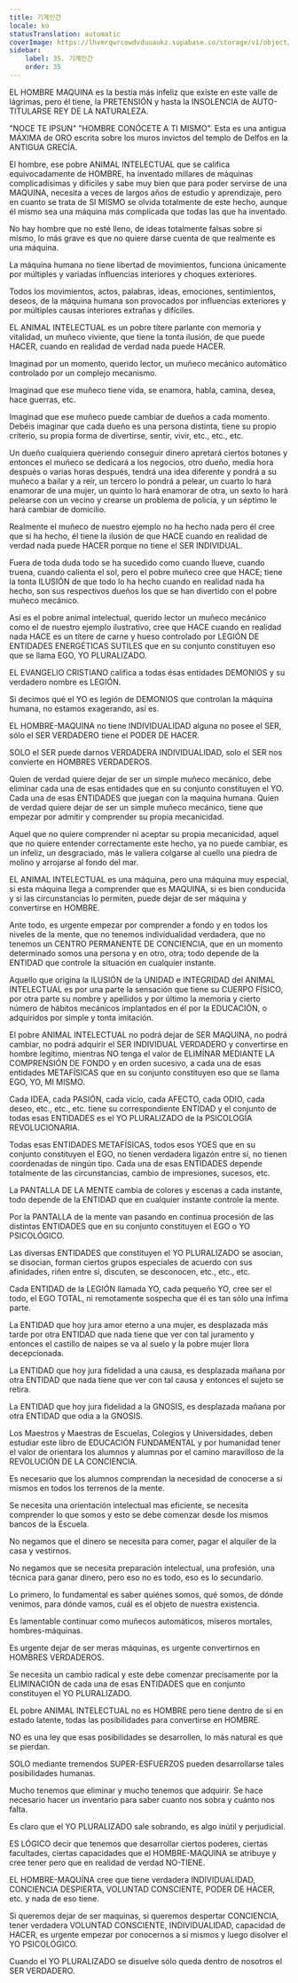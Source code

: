 ```yaml
---
title: 기계인간
locale: ko
statusTranslation: automatic
coverImage: https://lhvmrqwrcowdvduuaukz.supabase.co/storage/v1/object/public/strapi-uploads/small_cover-educacion-fundamental.webp-2d51a7828a2b1309555be27f7e2a61a0.webp
sidebar:
    label: 35. 기계인간
    order: 35
---
```

EL HOMBRE MAQUINA es la bestia más infeliz que existe en este valle de lágrimas, pero él tiene, la PRETENSIÓN y hasta la INSOLENCIA de AUTO-TITULARSE REY DE LA NATURALEZA.

"NOCE TE IPSUN" "HOMBRE CONÓCETE A TI MISMO". Esta es una antigua MÁXIMA de ORO escrita sobre los muros invictos del templo de Delfos en la ANTIGUA GRECÍA.

El hombre, ese pobre ANIMAL INTELECTUAL que se califica equivocadamente de HOMBRE, ha inventado millares de máquinas complicadísimas y difíciles y sabe muy bien que para poder servirse de una MAQUINA, necesita a veces de largos años de estudio y aprendizaje, pero en cuanto se trata de SI MISMO se olvida totalmente de este hecho, aunque él mismo sea una máquina más complicada que todas las que ha inventado.

No hay hombre que no esté lleno, de ideas totalmente falsas sobre sí mismo, lo más grave es que no quiere darse cuenta de que realmente es una máquina.

La máquina humana no tiene libertad de movimientos, funciona únicamente por múltiples y variadas influencias interiores y choques exteriores.

Todos los movimientos, actos, palabras, ideas, emociones, sentimientos, deseos, de la máquina humana son provocados por influencias exteriores y por múltiples causas interiores extrañas y difíciles.

EL ANIMAL INTELECTUAL es un pobre títere parlante con memoria y vitalidad, un muñeco viviente, que tiene la tonta ilusión, de que puede HACER, cuando en realidad de verdad nada puede HACER.

Imaginad por un momento, querido lector, un muñeco mecánico automático controlado por un complejo mecanismo.

Imaginad que ese muñeco tiene vida, se enamora, habla, camina, desea, hace guerras, etc.

Imaginad que ese muñeco puede cambiar de dueños a cada momento. Debéis imaginar que cada dueño es una persona distinta, tiene su propio criterio, su propia forma de divertirse, sentir, vivir, etc., etc., etc.

Un dueño cualquiera queriendo conseguir dinero apretará ciertos botones y entonces el muñeco se dedicará a los negocios, otro dueño, media hora después o varias horas después, tendrá una idea diferente y pondrá a su muñeco a bailar y a reír, un tercero lo pondrá a pelear, un cuarto lo hará enamorar de una mujer, un quinto lo hará enamorar de otra, un sexto lo hará pelearse con un vecino y crearse un problema de policía, y un séptimo le hará cambiar de domicilio.

Realmente el muñeco de nuestro ejemplo no ha hecho nada pero él cree que si ha hecho, él tiene la ilusión de que HACE cuando en realidad de verdad nada puede HACER porque no tiene el SER INDIVIDUAL.

Fuera de toda duda todo se ha sucedido como cuando llueve, cuando truena, cuando calienta el sol, pero el pobre muñeco cree que HACE; tiene la tonta ILUSIÓN de que todo lo ha hecho cuando en realidad nada ha hecho, son sus respectivos dueños los que se han divertido con el pobre muñeco mecánico.

Así es el pobre animal intelectual, querido lector un muñeco mecánico como el de nuestro ejemplo ilustrativo, cree que HACE cuando en realidad nada HACE es un títere de carne y hueso controlado por LEGIÓN DE ENTIDADES ENERGÉTICAS SUTILES que en su conjunto constituyen eso que se llama EGO, YO PLURALIZADO.

EL EVANGELIO CRISTIANO califica a todas ésas entidades DEMONIOS y su verdadero nombre es LEGIÓN.

Si decimos qué el YO es legión de DEMONIOS que controlan la máquina humana, no estamos exagerando, así es.

EL HOMBRE-MAQUINA no tiene INDIVIDUALIDAD alguna no posee el SER, sólo el SER VERDADERO tiene el PODER DE HACER.

SOLO el SER puede darnos VERDADERA INDIVIDUALIDAD, solo el SER nos convierte en HOMBRES VERDADEROS.

Quien de verdad quiere dejar de ser un simple muñeco mecánico, debe eliminar cada una de esas entidades que en su conjunto constituyen el YO. Cada una de esas ENTIDADES que juegan con la maquina humana. Quien de verdad quiere dejar de ser un simple muñeco mecánico, tiene que empezar por admitir y comprender su propia mecanicidad.

Aquel que no quiere comprender ni aceptar su propia mecanicidad, aquel que no quiere entender correctamente este hecho, ya no puede cambiar, es un infeliz, un desgraciado, más le valiera colgarse al cuello una piedra de molino y arrojarse al fondo del mar.

EL ANIMAL INTELECTUAL es una máquina, pero una máquina muy especial, si esta máquina llega a comprender que es MAQUINA, si es bien conducida y si las circunstancias lo permiten, puede dejar de ser máquina y convertirse en HOMBRE.

Ante todo, es urgente empezar por comprender a fondo y en todos los niveles de la mente, que no tenemos individualidad verdadera, que no tenemos un CENTRO PERMANENTE DE CONCIENCIA, que en un momento determinado somos una persona y en otro, otra; todo depende de la ENTIDAD que controle la situación en cualquier instante.

Aquello que origina la ILUSIÓN de la UNIDAD e INTEGRIDAD del ANIMAL INTELECTUAL es por una parte la sensación que tiene su CUERPO FÍSICO, por otra parte su nombre y apellidos y por último la memoria y cierto número de hábitos mecánicos implantados en él por la EDUCACIÓN, o adquiridos por simple y tonta imitación.

El pobre ANIMAL INTELECTUAL no podrá dejar de SER MAQUINA, no podrá cambiar, no podrá adquirir el SER INDIVIDUAL VERDADERO y convertirse en hombre legítimo, mientras NO tenga el valor de ELIMÍNAR MEDIANTE LA COMPRENSIÓN DE FONDO y en orden sucesivo, a cada una de esas entidades METAFÍSICAS que en su conjunto constituyen eso que se llama EGO, YO, MI MISMO.

Cada IDEA, cada PASIÓN, cada vicio, cada AFECTO, cada ODIO, cada deseo, etc., etc., etc. tiene su correspondiente ENTIDAD y el conjunto de todas esas ENTIDADES es el YO PLURALIZADO de la PSICOLOGÍA REVOLUCIONARIA.

Todas esas ENTIDADES METAFÍSICAS, todos esos YOES que en su conjunto constituyen el EGO, no tienen verdadera ligazón entre sí, no tienen coordenadas de ningún tipo. Cada una de esas ENTIDADES depende totalmente de las circunstancias, cambio de impresiones, sucesos, etc.

La PANTALLA DE LA MENTE cambia de colores y escenas a cada instante, todo depende de la ENTIDAD que en cualquier instante controle la mente.

Por la PANTALLA de la mente van pasando en continua procesión de las distintas ENTIDADES que en su conjunto constituyen el EGO o YO PSICOLÓGICO.

Las diversas ENTIDADES que constituyen el YO PLURALIZADO se asocian, se disocian, forman ciertos grupos especiales de acuerdo con sus afinidades, riñen entre sí, discuten, se desconocen, etc., etc., etc.

Cada ENTIDAD de la LEGIÓN llamada YO, cada pequeño YO, cree ser el todo, el EGO TOTAL, ni remotamente sospecha que él es tan sólo una ínfima parte.

La ENTIDAD que hoy jura amor eterno a una mujer, es desplazada más tarde por otra ENTIDAD que nada tiene que ver con tal juramento y entonces el castillo de naipes se va al suelo y la pobre mujer llora decepcionada.

La ENTIDAD que hoy jura fidelidad a una causa, es desplazada mañana por otra ENTIDAD que nada tiene que ver con tal causa y entonces el sujeto se retira.

La ENTIDAD que hoy jura fidelidad a la GNOSIS, es desplazada mañana por otra ENTIDAD que odia a la GNOSIS.

Los Maestros y Maestras de Escuelas, Colegios y Universidades, deben estudiar este libro de EDUCACIÓN FUNDAMENTAL y por humanidad tener el valor de orientara los alumnos y alumnas por el camino maravilloso de la REVOLUCIÓN DE LA CONCIENCIA.

Es necesario que los alumnos comprendan la necesidad de conocerse a si mismos en todos los terrenos de la mente.

Se necesita una orientación intelectual mas eficiente, se necesita comprender lo que somos y esto se debe comenzar desde los mismos bancos de la Escuela.

No negamos que el dinero se necesita para comer, pagar el alquiler de la casa y vestirnos.

No negamos que se necesita preparación intelectual, una profesión, una técnica para ganar dinero, pero eso no es todo, eso es lo secundario.

Lo primero, lo fundamental es saber quiénes somos, qué somos, de dónde venimos, para dónde vamos, cuál es el objeto de nuestra existencia.

Es lamentable continuar como muñecos automáticos, míseros mortales, hombres-máquinas.

Es urgente dejar de ser meras máquinas, es urgente convertirnos en HOMBRES VERDADEROS.

Se necesita un cambio radical y este debe comenzar precisamente por la ELIMINACIÓN de cada una de esas ENTIDADES que en conjunto constituyen el YO PLURALIZADO.

EL pobre ANIMAL INTELECTUAL no es HOMBRE pero tiene dentro de sí en estado latente, todas las posibilidades para convertirse en HOMBRE.

NO es una ley que esas posibilidades se desarrollen, lo más natural es que se pierdan.

SOLO mediante tremendos SUPER-ESFUERZOS pueden desarrollarse tales posibilidades humanas.

Mucho tenemos que eliminar y mucho tenemos que adquirir. Se hace necesario hacer un inventario para saber cuanto nos sobra y cuánto nos falta.

Es claro que el YO PLURALIZADO sale sobrando, es algo inútil y perjudicial.

ES LÓGICO decir que tenemos que desarrollar ciertos poderes, ciertas facultades, ciertas capacidades que el HOMBRE-MAQUINA se atribuye y cree tener pero que en realidad de verdad NO-TIENE.

EL HOMBRE-MAQUÍNA cree que tiene verdadera INDIVIDUALIDAD, CONCIENCIA DESPIERTA, VOLUNTAD CONSCIENTE, PODER DE HACER, etc. y nada de eso tiene.

Si queremos dejar de ser maquinas, si queremos despertar CONCIENCIA, tener verdadera VOLUNTAD CONSCIENTE, INDIVIDUALIDAD, capacidad de HACER, es urgente empezar por conocernos a sí mismos y luego disolver el YO PSICOLÓGICO.

Cuando el YO PLURALIZADO se disuelve sólo queda dentro de nosotros el SER VERDADERO.
